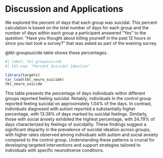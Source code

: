 # Discussion and Applications {#sec-contribs}

We explored the percent of days that each group was suicidal. This percent calculation is based on the total number of days for each group and the number of days within each group a participant answered “Yes” to the question: “Have you thought about killing yourself in the past 12 hours or since you last took a survey?” that was asked as part of the evening survey.

@tbl-groupsuicide table shows these percentages.

```r
#| label: tbl-groupsuicide
#| tbl-cap: "Percent Suicidal Ideation"

library(targets)
tar_load(tbl_neuro_suicide)
tbl_neuro_suicide
```

This table presents the percentage of days individuals within different groups reported feeling suicidal. Notably, individuals in the control group reported feeling suicidal on approximately 1.04% of the days. In contrast, individuals diagnosed with autism reported a substantially higher percentage, with 13.38% of days marked by suicidal feelings. Similarly, those with social anxiety exhibited the highest percentage, with 24.79% of days characterized by feelings of suicidality. These findings suggest a significant disparity in the prevalence of suicidal ideation across groups, with higher rates observed among individuals with autism and social anxiety compared to the control group. Understanding these patterns is crucial for developing targeted interventions and support strategies tailored to individuals with specific neurodiverse conditions.
